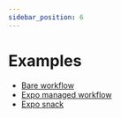 ```yaml
---
sidebar_position: 6
---
```


# Examples

- [Bare workflow](https://github.com/alabsi91/reanimated-color-picker/tree/main/Example)
- [Expo managed workflow](https://github.com/alabsi91/reanimated-color-picker/tree/main/ExampleExpo)
- [Expo snack](https://snack.expo.dev/@alabsi91/reanimated-color-picker)

<snack />